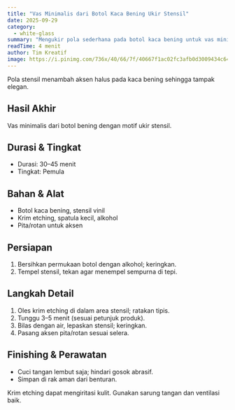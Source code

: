 ```yaml
---
title: "Vas Minimalis dari Botol Kaca Bening Ukir Stensil"
date: 2025-09-29
category:
  - white-glass
summary: "Mengukir pola sederhana pada botol kaca bening untuk vas minimalis elegan."
readTime: 4 menit
author: Tim Kreatif
image: https://i.pinimg.com/736x/40/66/7f/40667f1ac02fc3afb0d3009434c64c25.jpg
---
```


Pola stensil menambah aksen halus pada kaca bening sehingga tampak elegan.

## Hasil Akhir

Vas minimalis dari botol bening dengan motif ukir stensil.

## Durasi & Tingkat

- Durasi: 30–45 menit
- Tingkat: Pemula

## Bahan & Alat

- Botol kaca bening, stensil vinil
- Krim etching, spatula kecil, alkohol
- Pita/rotan untuk aksen

## Persiapan

1. Bersihkan permukaan botol dengan alkohol; keringkan.
2. Tempel stensil, tekan agar menempel sempurna di tepi.

## Langkah Detail

1. Oles krim etching di dalam area stensil; ratakan tipis.
2. Tunggu 3–5 menit (sesuai petunjuk produk).
3. Bilas dengan air, lepaskan stensil; keringkan.
4. Pasang aksen pita/rotan sesuai selera.

## Finishing & Perawatan

- Cuci tangan lembut saja; hindari gosok abrasif.
- Simpan di rak aman dari benturan.

<TipBox title="Keamanan">
  Krim etching dapat mengiritasi kulit. Gunakan sarung tangan dan ventilasi
  baik.
</TipBox>

